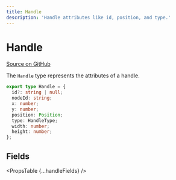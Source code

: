 ```yaml
---
title: Handle
description: 'Handle attributes like id, position, and type.'
---
```



# Handle

[Source on GitHub](https://github.com/xyflow/xyflow/blob/v11/packages/core/src/types/general.ts/#L57)

The `Handle` type represents the attributes of a handle.

```ts
export type Handle = {
  id?: string | null;
  nodeId: string;
  x: number;
  y: number;
  position: Position;
  type: HandleType;
  width: number;
  height: number;
};
```

## Fields

<PropsTable {...handleFields} />
